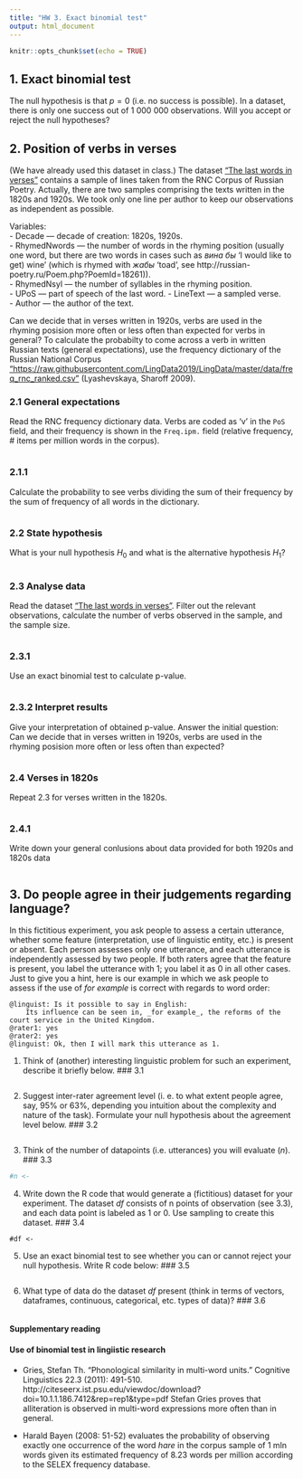 ```yaml
---
title: "HW 3. Exact binomial test"
output: html_document
---
```


```r
knitr::opts_chunk$set(echo = TRUE)
```

## 1. Exact binomial test

The null hypothesis is that $p=0$ (i.e. no success is possible). In a dataset, there is only one success out of 1 000 000 observations. Will you accept or reject the null hypotheses? 



## 2. Position of verbs in verses

(We have already used this dataset in class.)
The dataset [“The last words in verses”](https://raw.githubusercontent.com/LingData2019/LingData/master/data/poetry_last_in_lines.csv) contains a sample of lines taken from the RNC Corpus of Russian Poetry. Actually, there are two samples comprising the texts written in the 1820s and 1920s. We took only one line per author to keep our observations as independent as possible. 

Variables:  
- Decade — decade of creation: 1820s, 1920s.  
- RhymedNwords — the number of words in the rhyming position (usually one word, but there are two words in cases such as _вина бы_ 'I would like to get) wine' (which is rhymed with _жабы_ 'toad', see http://russian-poetry.ru/Poem.php?PoemId=18261)).  
- RhymedNsyl — the number of syllables in the rhyming position.  
- UPoS — part of speech of the last word. 
- LineText — a sampled verse.  
- Author — the author of the text.  

Can we decide that in verses written in 1920s, verbs are used in the rhyming posision more often or less often than expected for verbs in general? To calculate the probabilty to come across a verb in written Russian texts (general expectations), use the frequency dictionary of the Russian National Corpus ["https://raw.githubusercontent.com/LingData2019/LingData/master/data/freq_rnc_ranked.csv"]("https://raw.githubusercontent.com/LingData2019/LingData/master/data/freq_rnc_ranked.csv") (Lyashevskaya, Sharoff 2009). 

### 2.1 General expectations
Read the RNC frequency dictionary data. Verbs are coded as 'v' in the `PoS` field, and their frequency is shown in the `Freq.ipm.` field (relative frequency, # items per million words in the corpus). 
```r

```

### 2.1.1
Calculate the probability to see verbs dividing the sum of their frequency by the sum of frequency of all words in the dictionary.   
```r

```

### 2.2 State hypothesis
What is your null hypothesis $H_0$ and what is the alternative hypothesis $H_1$?
```

```

### 2.3 Analyse data
Read the dataset [“The last words in verses”](https://raw.githubusercontent.com/LingData2019/LingData/master/data/poetry_last_in_lines.csv). Filter out the relevant observations, calculate the number of verbs observed in the sample, and the sample size. 
```r

```

### 2.3.1
Use an exact binomial test to calculate p-value. 
```r

```

### 2.3.2 Interpret results

Give your interpretation of obtained p-value. Answer the initial question: Can we decide that in verses written in 1920s, verbs are used in the rhyming posision more often or less often than expected?
```

```

### 2.4 Verses in 1820s

Repeat 2.3 for verses written in the 1820s.
```r

```

### 2.4.1
Write down your general conlusions about data provided for both 1920s and 1820s data
```

```

## 3. Do people agree in their judgements regarding language? 

In this fictitious experiment, you ask people to assess a certain utterance, whether some feature (interpretation, use of linguistic entity, etc.) is present or absent. Each person assesses only one utterance, and each utterance is independently assessed by two people. If both raters agree that the feature is present, you label the utterance with 1; you label it as 0 in all other cases.
Just to give you a hint, here is our example in which we ask people to assess if the use of _for example_ is correct with regards to word order:  
```
@linguist: Is it possible to say in English:
    Its influence can be seen in, _for example_, the reforms of the court service in the United Kingdom.
@rater1: yes
@rater2: yes
@linguist: Ok, then I will mark this utterance as 1.
```

1) Think of (another) interesting linguistic problem for such an experiment, describe it briefly below.
### 3.1 
```

```

2) Suggest inter-rater agreement level (i. e. to what extent people agree, say, 95% or 63%, depending you intuition about the complexity and nature of the task). Formulate your null hypothesis about the agreement level below.
### 3.2 
```

```

3) Think of the number of datapoints (i.e. utterances) you will evaluate (_n_).
### 3.3 
```r
#n <- 
```

4) Write down the R code that would generate a (fictitious) dataset for your experiment. The dataset _df_ consists of n points of observation (see 3.3), and each data point is labeled as 1 or 0. Use sampling to create this dataset.
### 3.4
```r-experiment-generate-dataset
#df <- 
```

5) Use an exact binomial test to see whether you can or cannot reject your null hypothesis. Write R code below:
### 3.5
```r-experiment-binomial

```

6) What type of data do the dataset _df_ present (think in terms of vectors, dataframes, continuous, categorical, etc. types of data)?
### 3.6
```

```

#### Supplementary reading

#### Use of binomial test in lingiistic research
* Gries, Stefan Th. "Phonological similarity in multi-word units." Cognitive Linguistics 22.3 (2011): 491-510. http://citeseerx.ist.psu.edu/viewdoc/download?doi=10.1.1.186.7412&rep=rep1&type=pdf
Stefan Gries proves that alliteration is observed in multi-word expressions more often than in general.

* Harald Bayen (2008: 51-52) evaluates the probability of observing exactly one occurrence of the word _hare_ in the corpus sample of 1 mln words given its estimated frequency of 8.23 words per million according to the SELEX frequency database.

